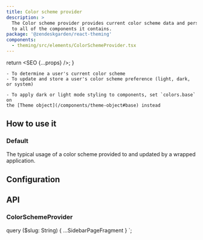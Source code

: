 ```yaml
---
title: Color scheme provider
description: >
  The Color scheme provider provides current color scheme data and persistence
  to all of the components it contains.
package: '@zendeskgarden/react-theming'
components:
  - theming/src/elements/ColorSchemeProvider.tsx
---
```



  return <SEO {...props} />;
}

<Usage>
  <Use>

    - To determine a user's current color scheme
    - To update and store a user's color scheme preference (light, dark, or system)

  </Use>
  <Misuse>

    - To apply dark or light mode styling to components, set `colors.base` on
    the [Theme object](/components/theme-object#base) instead

  </Misuse>
</Usage>

## How to use it

### Default

The typical usage of a color scheme provided to and updated by a wrapped
application.


<CodeExample code={DefaultCode}>
  <Default />
</CodeExample>

## Configuration

<Configuration reactPackage={props.data.mdx.package} components={props.data.mdx.components} />

## API

### ColorSchemeProvider

<PropSheet components={props.data.mdx.components} componentName="colorSchemeProvider" />


  query ($slug: String) {
    ...SidebarPageFragment
  }
`;

